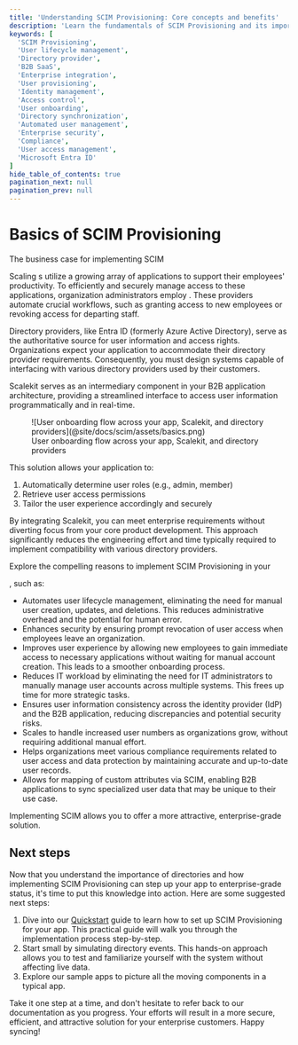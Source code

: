 ```yaml
---
title: 'Understanding SCIM Provisioning: Core concepts and benefits'
description: 'Learn the fundamentals of SCIM Provisioning and its importance for B2B SaaS applications. Discover how automated user lifecycle management can enhance security, improve efficiency, and meet enterprise requirements.'
keywords: [
  'SCIM Provisioning',
  'User lifecycle management',
  'Directory provider',
  'B2B SaaS',
  'Enterprise integration',
  'User provisioning',
  'Identity management',
  'Access control',
  'User onboarding',
  'Directory synchronization',
  'Automated user management',
  'Enterprise security',
  'Compliance',
  'User access management',
  'Microsoft Entra ID'
]
hide_table_of_contents: true
pagination_next: null
pagination_prev: null
---
```


# Basics of SCIM Provisioning

<Subtitle> The business case for implementing SCIM </Subtitle>

Scaling <TermTip jargon="organization" />s utilize a growing array of applications to support their
employees' productivity. To efficiently and securely manage access to these applications,
organization administrators employ <TermTip jargon="Directory Provider" />. These providers automate
crucial workflows, such as granting access to new employees or revoking access for departing staff.

Directory providers, like Entra ID (formerly Azure Active Directory), serve as the authoritative
source for user information and access rights. Organizations expect your application to accommodate
their directory provider requirements. Consequently, you must design systems capable of interfacing
with various directory providers used by their customers.

Scalekit serves as an intermediary component in your B2B application architecture, providing a
streamlined interface to access user information programmatically and in real-time.

<figure className="width-75">
  ![User onboarding flow across your app, Scalekit, and directory
  providers](@site/docs/scim/assets/basics.png)
  <figcaption>User onboarding flow across your app, Scalekit, and directory providers</figcaption>
</figure>

This solution allows your application to:

1. Automatically determine user roles (e.g., admin, member)
2. Retrieve user access permissions
3. Tailor the user experience accordingly and securely

By integrating Scalekit, you can meet enterprise requirements without diverting focus from your core
product development. This approach significantly reduces the engineering effort and time typically
required to implement compatibility with various directory providers.

Explore the compelling reasons to implement SCIM Provisioning in your

<TermTip jargon="B2B SaaS app" />, such as:

- Automates user lifecycle management, eliminating the need for manual user creation, updates, and
  deletions. This reduces administrative overhead and the potential for human error.
- Enhances security by ensuring prompt revocation of user access when employees leave an
  organization.
- Improves user experience by allowing new employees to gain immediate access to necessary
  applications without waiting for manual account creation. This leads to a smoother onboarding
  process.
- Reduces IT workload by eliminating the need for IT administrators to manually manage user accounts
  across multiple systems. This frees up time for more strategic tasks.
- Ensures user information consistency across the identity provider (IdP) and the B2B application,
  reducing discrepancies and potential security risks.
- Scales to handle increased user numbers as organizations grow, without requiring additional manual
  effort.
- Helps organizations meet various compliance requirements related to user access and data
  protection by maintaining accurate and up-to-date user records.
- Allows for mapping of custom attributes via SCIM, enabling B2B applications to sync specialized
  user data that may be unique to their use case.

Implementing SCIM allows you to offer a more attractive, enterprise-grade solution.

## Next steps

Now that you understand the importance of directories and how implementing SCIM Provisioning can
step up your app to enterprise-grade status, it's time to put this knowledge into action. Here are
some suggested next steps:

1. Dive into our [Quickstart](/scim/quickstart) guide to learn how to set up SCIM Provisioning for
   your app. This practical guide will walk you through the implementation process step-by-step.
2. Start small by simulating directory events. This hands-on approach allows you to test and
   familiarize yourself with the system without affecting live data.
3. Explore our sample apps to picture all the moving components in a typical app.

Take it one step at a time, and don't hesitate to refer back to our documentation as you progress.
Your efforts will result in a more secure, efficient, and attractive solution for your enterprise
customers. Happy syncing!
